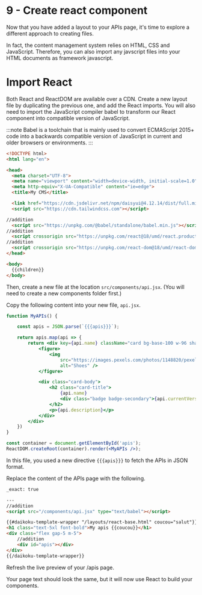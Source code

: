# 9 - Create react component

Now that you have added a layout to your APIs page, it's time to explore a different approach to creating files.

In fact, the content management system relies on HTML, CSS and JavaScript. 
Therefore, you can also import any javscript files into your HTML documents as framework javascript.

# Import React

Both React and ReactDOM are available over a CDN. Create a new layout file by duplicating the previous one, and add 
the React imports. You will also need to import the JavaScript compiler babel to transform our React component into compatible 
version of JavaScript.

:::note
Babel is a toolchain that is mainly used to convert ECMAScript 2015+ code into a backwards compatible version of JavaScript in current and older browsers or environments.
:::

```html title="src/layouts/react-base.html"
<!DOCTYPE html>
<html lang="en">

<head>
  <meta charset="UTF-8">
  <meta name="viewport" content="width=device-width, initial-scale=1.0">
  <meta http-equiv="X-UA-Compatible" content="ie=edge">
  <title>My CMS</title>

  <link href="https://cdn.jsdelivr.net/npm/daisyui@4.12.14/dist/full.min.css" rel="stylesheet" type="text/css" />
  <script src="https://cdn.tailwindcss.com"></script>

//addition
  <script src="https://unpkg.com/@babel/standalone/babel.min.js"></script>
//addition
  <script crossorigin src="https://unpkg.com/react@18/umd/react.production.min.js"></script>
//addition
  <script crossorigin src="https://unpkg.com/react-dom@18/umd/react-dom.production.min.js"></script>
</head>

<body>
  {{children}}
</body>
```

Then, create a new file at the location `src/components/api.jsx`. (You will need to create a new components folder first.)

Copy the following content into your new file, `api.jsx`.

```jsx title="src/components/api.jsx"
function MyAPIs() {

    const apis = JSON.parse(`{{{apis}}}`);

    return apis.map(api => {
        return <div key={api.name} className="card bg-base-100 w-96 shadow-xl">
            <figure>
                <img
                    src="https://images.pexels.com/photos/1148820/pexels-photo-1148820.jpeg"
                    alt="Shoes" />
            </figure>

            <div class="card-body">
                <h2 class="card-title">
                    {api.name}
                    <div class="badge badge-secondary">{api.currentVersion}</div>
                </h2>
                <p>{api.description}</p>
            </div>
        </div>
    })
}

const container = document.getElementById('apis');
ReactDOM.createRoot(container).render(<MyAPIs />);
```

In this file, you used a new directive `{{{apis}}}` to fetch the APIs in JSON format.

Replace the content of the APIs page with the following.    

```html title="src/pages/apis/page.html"
_exact: true

---
//addition
<script src="/components/api.jsx" type="text/babel"></script>

{{#daikoku-template-wrapper "/layouts/react-base.html" coucou="salut"}}
<h1 class="text-5xl font-bold">My apis {{coucou}}</h1>
<div class="flex gap-5 m-5">
    //addition
    <div id="apis"></div>
</div>
{{/daikoku-template-wrapper}}
```

Refresh the live preview of your /apis page.

Your page text should look the same, but it will now use React to build your components.